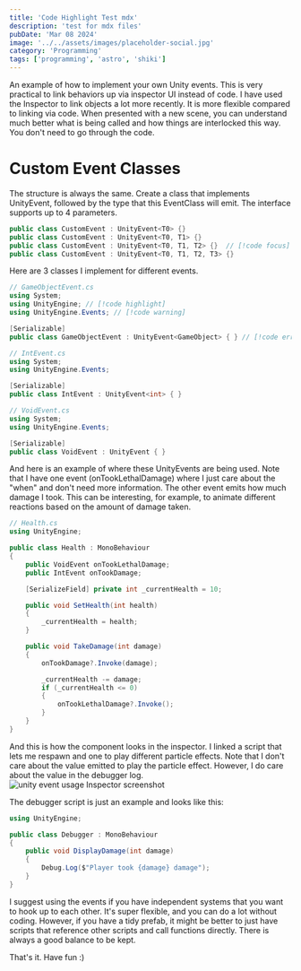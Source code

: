 ```yaml
---
title: 'Code Highlight Test mdx'
description: 'test for mdx files'
pubDate: 'Mar 08 2024'
image: '../../assets/images/placeholder-social.jpg'
category: 'Programming'
tags: ['programming', 'astro', 'shiki']
---
```


An example of how to implement your own Unity events. This is very practical to link behaviors up via inspector UI instead of code. I have used the Inspector to link objects a lot more recently. It is more flexible compared to linking via code. When presented with a new scene, you can understand much better what is being called and how things are interlocked this way. You don't need to go through the code.


# Custom Event Classes

The structure is always the same. Create a class that implements UnityEvent, followed by the type that this EventClass will emit.
The interface supports up to 4 parameters.
```csharp
public class CustomEvent : UnityEvent<T0> {}
public class CustomEvent : UnityEvent<T0, T1> {}
public class CustomEvent : UnityEvent<T0, T1, T2> {}  // [!code focus]
public class CustomEvent : UnityEvent<T0, T1, T2, T3> {}
``` 

Here are 3 classes I implement for different events. 

```csharp
// GameObjectEvent.cs
using System;
using UnityEngine; // [!code highlight]
using UnityEngine.Events; // [!code warning]

[Serializable]
public class GameObjectEvent : UnityEvent<GameObject> { } // [!code error]
```

```csharp
// IntEvent.cs
using System;
using UnityEngine.Events;

[Serializable]
public class IntEvent : UnityEvent<int> { }
```

```csharp
// VoidEvent.cs
using System;
using UnityEngine.Events;

[Serializable]
public class VoidEvent : UnityEvent { }

```

And here is an example of where these UnityEvents are being used. Note that I have one event (onTookLethalDamage) where I just care about the "when" and don't need more information. The other event emits how much damage I took. This can be interesting, for example, to animate different reactions based on the amount of damage taken.

```csharp
// Health.cs
using UnityEngine;

public class Health : MonoBehaviour
{
    public VoidEvent onTookLethalDamage;
    public IntEvent onTookDamage;

    [SerializeField] private int _currentHealth = 10;

    public void SetHealth(int health)
    {
        _currentHealth = health;
    }

    public void TakeDamage(int damage)
    {
        onTookDamage?.Invoke(damage);

        _currentHealth -= damage;
        if (_currentHealth <= 0)
        {
            onTookLethalDamage?.Invoke();
        }
    }
}
```

And this is how the component looks in the inspector. I linked a script that lets me respawn and one to play different particle effects. Note that I don't care about the value emitted to play the particle effect. However, I do care about the value in the debugger log. 
![unity event usage Inspector screenshot](../../assets/images/unity-event-in-action.png)

The debugger script is just an example and looks like this:
```csharp
using UnityEngine;

public class Debugger : MonoBehaviour
{
    public void DisplayDamage(int damage)
    {
        Debug.Log($"Player took {damage} damage");
    }
}
```

I suggest using the events if you have independent systems that you want to hook up to each other. It's super flexible, and you can do a lot without coding. However, if you have a tidy prefab, it might be better to just have scripts that reference other scripts and call functions directly. There is always a good balance to be kept.

That's it. Have fun :)
